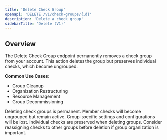 ```yaml
---
title: 'Delete Check Group'
openapi: 'DELETE /v1/check-groups/{id}'
description: 'Delete a check group'
sidebarTitle: 'Delete (V1)'
---
```


## Overview

The Delete Check Group endpoint permanently removes a check group from your account. This action deletes the group but preserves individual checks, which become ungrouped.

**Common Use Cases**:
- Group Cleanup
- Organization Restructuring
- Resource Management
- Group Decommissioning

<Warning>
Deleting check groups is permanent. Member checks will become ungrouped but remain active. Group-specific settings and configurations will be lost.
</Warning>

<Note>
Individual checks are preserved when deleting groups. Consider reassigning checks to other groups before deletion if group organization is important.
</Note>